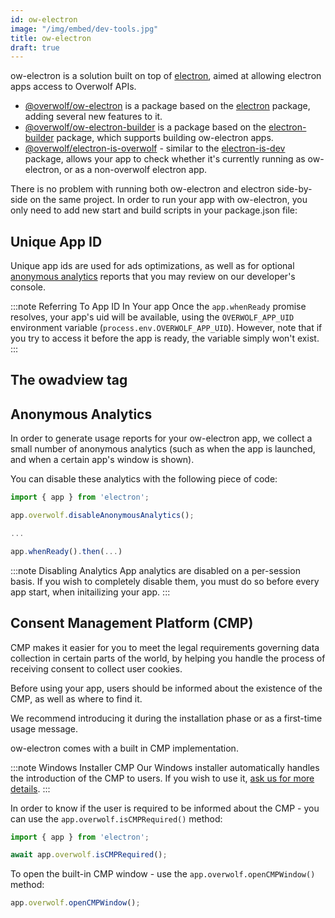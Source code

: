 ```yaml
---
id: ow-electron
image: "/img/embed/dev-tools.jpg"
title: ow-electron
draft: true
---
```


ow-electron is a solution built on top of [electron](https://www.electronjs.org/), aimed at allowing electron apps access to Overwolf APIs.

- [@overwolf/ow-electron](https://www.npmjs.com/package/@overwolf/ow-electron) is a package based on the
[electron](https://www.npmjs.com/package/electron) package, adding several new features to it.
- [@overwolf/ow-electron-builder](https://www.npmjs.com/package/@overwolf/ow-electron-builder) is a package based on the 
[electron-builder](https://www.npmjs.com/package/electron-builder) package, which supports building ow-electron apps.
- [@overwolf/electron-is-overwolf](https://www.npmjs.com/package/@overwolf/electron-is-overwolf) - similar to the
[electron-is-dev](https://www.npmjs.com/package/electron-is-dev) package, allows your app to check whether it's currently running as ow-electron, or as a non-overwolf electron app.

There is no problem with running both ow-electron and electron side-by-side on the same project. In order to run your app with ow-electron,
you only need to add new start and build scripts in your package.json file:


<StartAndBuild/>

## Unique App ID


<AppAndAuthorName/>

Unique app ids are used for ads optimizations, as well as for optional [anonymous analytics](#anonymous-analytics) reports that you may review on our developer's console.

:::note Referring To App ID In Your app
Once the `app.whenReady` promise resolves, your app's uid will be available, using the `OVERWOLF_APP_UID` environment variable (`process.env.OVERWOLF_APP_UID`).
However, note that if you try to access it before the app is ready, the variable simply won't exist.
:::

## The owadview tag


<OverwolfAdView p="hello"/>

## Anonymous Analytics

In order to generate usage reports for your ow-electron app, we collect a small number of anonymous analytics (such as when the app is launched,
and when a certain app's window is shown).

You can disable these analytics with the following piece of code:

```js
import { app } from 'electron';

app.overwolf.disableAnonymousAnalytics();

...

app.whenReady().then(...)
```

:::note Disabling Analytics
App analytics are disabled on a per-session basis. If you wish to completely disable them, you must do so before every app start, when initailizing your app.
:::

## Consent Management Platform (CMP)

CMP makes it easier for you to meet the legal requirements governing data collection in certain parts of the world,
by helping you handle the process of receiving consent to collect user cookies.

Before using your app, users should be informed about the existence of the CMP, as well as where to find it.

We recommend introducing it during the installation phase or as a first-time usage message.

ow-electron comes with a built in CMP implementation.

:::note Windows Installer CMP
Our Windows installer automatically handles the introduction of the CMP to users. If you wish to use it, [ask us for more details](/support/contact-us).
:::

In order to know if the user is required to be informed about the CMP - you can use the `app.overwolf.isCMPRequired()` method:

```js
import { app } from 'electron';

await app.overwolf.isCMPRequired();
```

To open the built-in CMP window - use the `app.overwolf.openCMPWindow()` method:

```js
app.overwolf.openCMPWindow();
```
